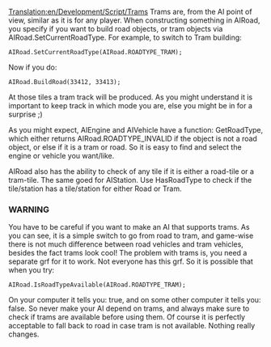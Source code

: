 [[Translation:en/Development/Script/Trams]]
Trams are, from the AI point of view, similar as it is for any player. When constructing something in AIRoad, you specify if you want to build road objects, or tram objects via AIRoad.SetCurrentRoadType. For example, to switch to Tram building:

 AIRoad.SetCurrentRoadType(AIRoad.ROADTYPE_TRAM);

Now if you do:

 AIRoad.BuildRoad(33412, 33413);

At those tiles a tram track will be produced. As you might understand it is important to keep track in which mode you are, else you might be in for a surprise ;)

As you might expect, AIEngine and AIVehicle have a function: GetRoadType, which either returns AIRoad.ROADTYPE_INVALID if the object is not a road object, or else if it is a tram or road. So it is easy to find and select the engine or vehicle you want/like.

AIRoad also has the ability to check of any tile if it is either a road-tile or a tram-tile. The same goed for AIStation. Use HasRoadType to check if the tile/station has a tile/station for either Road or Tram.


===WARNING===

You have to be careful if you want to make an AI that supports trams. As you can see, it is a simple switch to go from road to tram, and game-wise there is not much difference between road vehicles and tram vehicles, besides the fact trams look cool! The problem with trams is, you need a separate grf for it to work. Not everyone has this grf. So it is possible that when you try:

 AIRoad.IsRoadTypeAvailable(AIRoad.ROADTYPE_TRAM);

On your computer it tells you: true, and on some other computer it tells you: false. So never make your AI depend on trams, and always make sure to check if trams are available before using them. Of course it is perfectly acceptable to fall back to road in case tram is not available. Nothing really changes.